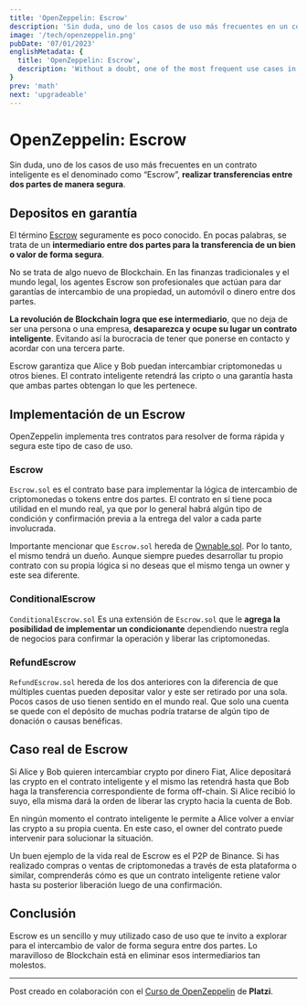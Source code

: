 ```yaml
---
title: 'OpenZeppelin: Escrow'
description: 'Sin duda, uno de los casos de uso más frecuentes en un contrato inteligente es el denominado como “Escrow”, realizar transferencias entre dos partes de manera segura.'
image: '/tech/openzeppelin.png'
pubDate: '07/01/2023'
englishMetadata: {
  title: 'OpenZeppelin: Escrow',
  description: 'Without a doubt, one of the most frequent use cases in a smart contract is what is known as “Escrow”, making transfers between two parties securely.'
}
prev: 'math'
next: 'upgradeable'
---
```


# OpenZeppelin: Escrow

Sin duda, uno de los casos de uso más frecuentes en un contrato inteligente es el denominado como “Escrow”, **realizar transferencias entre dos partes de manera segura**.

## Depositos en garantía

El término [Escrow](https://docs.openzeppelin.com/contracts/2.x/api/payment#Escrow) seguramente es poco conocido. En pocas palabras, se trata de un **intermediario entre dos partes para la transferencia de un bien o valor de forma segura**.

No se trata de algo nuevo de Blockchain. En las finanzas tradicionales y el mundo legal, los agentes Escrow son profesionales que actúan para dar garantías de intercambio de una propiedad, un automóvil o dinero entre dos partes.

**La revolución de Blockchain logra que ese intermediario**, que no deja de ser una persona o una empresa, **desaparezca y ocupe su lugar un contrato inteligente**. Evitando así la burocracia de tener que ponerse en contacto y acordar con una tercera parte.

Escrow garantiza que Alice y Bob puedan intercambiar criptomonedas u otros bienes. El contrato inteligente retendrá las cripto o una garantía hasta que ambas partes obtengan lo que les pertenece.

## Implementación de un Escrow

OpenZeppelin implementa tres contratos para resolver de forma rápida y segura este tipo de caso de uso.

### Escrow

`Escrow.sol` es el contrato base para implementar la lógica de intercambio de criptomonedas o tokens entre dos partes. El contrato en sí tiene poca utilidad en el mundo real, ya que por lo general habrá algún tipo de condición y confirmación previa a la entrega del valor a cada parte involucrada.

Importante mencionar que `Escrow.sol` hereda de [Ownable.sol](https://github.com/OpenZeppelin/openzeppelin-contracts/blob/master/contracts/access/Ownable.sol). Por lo tanto, el mismo tendrá un dueño. Aunque siempre puedes desarrollar tu propio contrato con su propia lógica si no deseas que el mismo tenga un owner y este sea diferente.

### ConditionalEscrow

`ConditionalEscrow.sol` Es una extensión de `Escrow.sol` que le **agrega la posibilidad de implementar un condicionante** dependiendo nuestra regla de negocios para confirmar la operación y liberar las criptomonedas.

### RefundEscrow

`RefundEscrow.sol` hereda de los dos anteriores con la diferencia de que múltiples cuentas pueden depositar valor y este ser retirado por una sola. Pocos casos de uso tienen sentido en el mundo real. Que solo una cuenta se quede con el depósito de muchas podría tratarse de algún tipo de donación o causas benéficas.

## Caso real de Escrow

Si Alice y Bob quieren intercambiar crypto por dinero Fiat, Alice depositará las crypto en el contrato inteligente y el mismo las retendrá hasta que Bob haga la transferencia correspondiente de forma off-chain. Si Alice recibió lo suyo, ella misma dará la orden de liberar las crypto hacia la cuenta de Bob.

En ningún momento el contrato inteligente le permite a Alice volver a enviar las crypto a su propia cuenta. En este caso, el owner del contrato puede intervenir para solucionar la situación.

Un buen ejemplo de la vida real de Escrow es el P2P de Binance. Si has realizado compras o ventas de criptomonedas a través de esta plataforma o similar, comprenderás cómo es que un contrato inteligente retiene valor hasta su posterior liberación luego de una confirmación.

## Conclusión

Escrow es un sencillo y muy utilizado caso de uso que te invito a explorar para el intercambio de valor de forma segura entre dos partes. Lo maravilloso de Blockchain está en eliminar esos intermediarios tan molestos.

---
Post creado en colaboración con el [Curso de OpenZeppelin](https://platzi.com/cursos/openzeppelin/) de **Platzi**.

